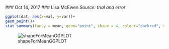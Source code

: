   ### Oct 14, 2017
  ### Lisa McEwen
  *Source: trial and error*
  
  ```r
ggplot(dat, aes(x=val, y=var))+
geom_point()+
stat_summary(fun.y = mean, geom="point", shape = 4, colour="darkred", size=6) 
```

![shapeForMeanGGPLOT](https://github.com/lmcewen/helpfulcode/blob/figs/FIG3_oct14.png)
